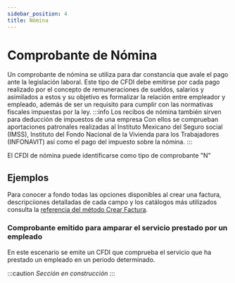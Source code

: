 ```yaml
---
sidebar_position: 4
title: Nómina
---
```


# Comprobante de Nómina

Un comprobante de nómina se utiliza para dar constancia que avale el pago ante la legislación laboral.
Este tipo de CFDI debe emitirse por cada pago realizado por el concepto de remuneraciones de sueldos, salarios y asimilados a estos y su objetivo es formalizar la relación entre empleador y empleado, además de ser un requisito para cumplir con las normativas fiscales impuestas por la ley.
:::info Los recibos de nómina también sirven para deducción de impuestos de una empresa
Con ellos se comprueban aportaciones patronales realizadas al Instituto Mexicano del Seguro social (IMSS), Instituto del Fondo Nacional de la Vivienda para los Trabajadores (INFONAVIT) así como el pago del impuesto sobre la nómina.
:::

El CFDI de nómina puede identificarse como tipo de comprobante "N"

## Ejemplos

Para conocer a fondo todas las opciones disponibles al crear una factura, descripciiones
detalladas de cada campo y los catálogos más utilizados consulta la
[referencia del método Crear Factura](/api/#operation/createInvoice).

### Comprobante emitido para amparar el servicio prestado por un empleado
En este escenario se emite un CFDI que comprueba el servicio que ha prestado un empleado en un periodo determinado. 

:::caution *Sección en construcción*
:::
